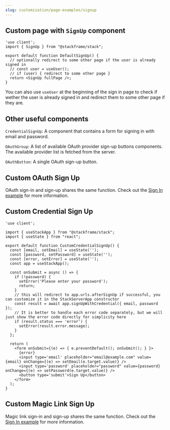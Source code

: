 ```yaml
---
slug: customization/page-examples/signup
---
```


## Custom page with `SignUp` component

```tsx
'use client';
import { SignUp } from "@stackframe/stack";

export default function DefaultSignUp() {
  // optionally redirect to some other page if the user is already signed in
  // const user = useUser();
  // if (user) { redirect to some other page }
  return <SignUp fullPage />;
}
```

You can also use `useUser` at the beginning of the sign in page to check if wether the user is already signed in and redirect them to some other page if they are. 

## Other useful components

`CredentialSignUp`: A component that contains a form for signing in with email and password.

`OAuthGroup`: A list of available OAuth provider sign-up buttons components. The available provider list is fetched from the server.

`OAuthButton`: A single OAuth sign-up button.

## Custom OAuth Sign Up

OAuth sign-in and sign-up shares the same function. Check out the [Sign In example](/customization/page-examples/signin#custom-oauth-sign-in) for more information.

## Custom Credential Sign Up

```tsx
'use client';

import { useStackApp } from "@stackframe/stack";
import { useState } from "react";

export default function CustomCredentialSignUp() {
  const [email, setEmail] = useState('');
  const [password, setPassword] = useState('');
  const [error, setError] = useState('');
  const app = useStackApp();

  const onSubmit = async () => {
    if (!password) {
      setError('Please enter your password');
      return;
    }
    // this will redirect to app.urls.afterSignUp if successful, you can customize it in the StackServerApp constructor
    const result = await app.signUpWithCredential({ email, password });
    // It is better to handle each error code separately, but we will just show the error code directly for simplicity here
    if (result.status === 'error') {
      setError(result.error.message);
    }
  };
  
  return (
    <form onSubmit={(e) => { e.preventDefault(); onSubmit(); } }>
      {error}
      <input type='email' placeholder="email@example.com" value={email} onChange={(e) => setEmail(e.target.value)} />
      <input type='password' placeholder="password" value={password} onChange={(e) => setPassword(e.target.value)} />
      <button type='submit'>Sign Up</button>
    </form>
  );
}
```

## Custom Magic Link Sign Up

Magic link sign-in and sign-up shares the same function. Check out the [Sign In example](/customization/page-examples/signin#custom-magic-link-sign-in) for more information.
